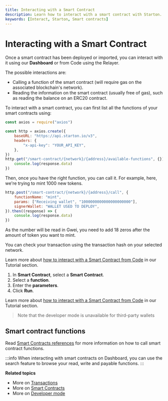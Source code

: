 ```yaml
---
title: Interacting with a Smart Contract
description: Learn how to interact with a smart contract with Starton.
keywords: [Interact, Starton, Smart contracts]
---
```



# Interacting with a Smart Contract

Once a smart contract has been deployed or imported, you can interact with it using our **Dashboard** or from Code using the Relayer.

The possible interactions are:

-   Calling a function of the smart contract (will require gas on the associated blockchain's network).
-   Reading the information on the smart contract (usually free of gas), such as reading the balance on an ERC20 contract.

<Tabs>
<TabItem value="code" label="From Code">

To interact with a smart contract, you can first list all the functions of your smart contracts using:

```jsx
const axios = require("axios")

const http = axios.create({
	baseURL: "https://api.starton.io/v3",
	headers: {
		"x-api-key": "YOUR_API_KEY",
	},
})
http.get("/smart-contract/{network}/{address}/available-functions", {}).then((response) => {
	console.log(response.data)
})
```

Then, once you have the right function, you can call it. For example, here, we're trying to mint 1000 new tokens.

```jsx
http.post("/smart-contract/{network}/{address}/call", {
	functionName: "mint",
	params: ["Receiving wallet", "1000000000000000000000"],
	signerWallet: "WALLET USED TO DEPLOY",
}).then((response) => {
	console.log(response.data)
})
```

As the number will be read in Gwei, you need to add 18 zeros after the amount of token you want to mint.

You can check your transaction using the transaction hash on your selected network.

Learn more about [how to interact with a Smart Contract from Code](/Tutorials/interact-from-code.mdx) in our Tutorial section.

</TabItem> 
<TabItem value="dashboard" label="From Dashboard">

1. In **Smart Contract**, select a **Smart Contract**.
1. Select a **function**.
1. Enter the **parameters**.
1. Click **Run**.

Learn more about [how to interact with a Smart Contract from Code](/Tutorials/interact-from-code.mdx) in our Tutorial section.

</TabItem>
</Tabs>

> Note that the developer mode is unavailable for third-party wallets

## Smart contract functions

Read [Smart Contracts references](/Smart-contract/parameters-and-functions.mdx) for more information on how to call smart contract functions.

:::info 
When interacting with smart contracts on Dashboard, you can use the search feature to browse your read, write and payable functions.
:::

**Related topics**

-   More on [Transactions](/Transactions/creating-a-transaction.mdx)
-   More on [Smart Contracts](/Smart-contract/understanding-smart-contracts.md)
-   More on [Developer mode](/Developer/Discovering-coding-interface.md)
